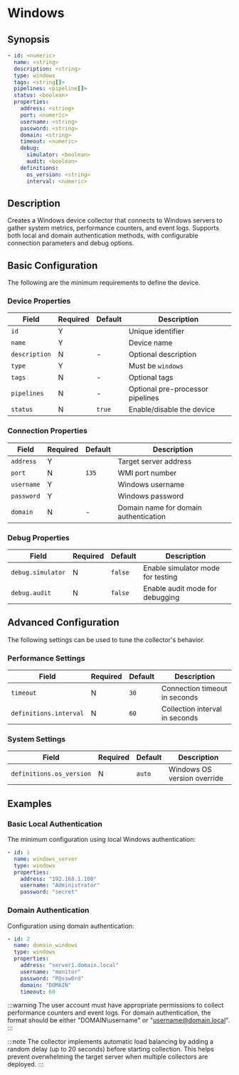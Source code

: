 # Windows

## Synopsis

```yaml
- id: <numeric>
  name: <string>
  description: <string>
  type: windows
  tags: <string[]>
  pipelines: <pipeline[]>
  status: <boolean>
  properties:
    address: <string>
    port: <numeric>
    username: <string>
    password: <string>
    domain: <string>
    timeout: <numeric>
    debug:
      simulator: <boolean>
      audit: <boolean>
    definitions:
      os_version: <string>
      interval: <numeric>
```

## Description

Creates a Windows device collector that connects to Windows servers to gather system metrics, performance counters, and event logs. Supports both local and domain authentication methods, with configurable connection parameters and debug options.

## Basic Configuration

The following are the minimum requirements to define the device.

### Device Properties

|Field|Required|Default|Description|
|---|---|---|---|
|`id`|Y||Unique identifier|
|`name`|Y||Device name|
|`description`|N|-|Optional description|
|`type`|Y||Must be `windows`|
|`tags`|N|-|Optional tags|
|`pipelines`|N|-|Optional pre-processor pipelines|
|`status`|N|`true`|Enable/disable the device|

### Connection Properties

|Field|Required|Default|Description|
|---|---|---|---|
|`address`|Y||Target server address|
|`port`|N|`135`|WMI port number|
|`username`|Y||Windows username|
|`password`|Y||Windows password|
|`domain`|N|-|Domain name for domain authentication|

### Debug Properties

|Field|Required|Default|Description|
|---|---|---|---|
|`debug.simulator`|N|`false`|Enable simulator mode for testing|
|`debug.audit`|N|`false`|Enable audit mode for debugging|

## Advanced Configuration

The following settings can be used to tune the collector's behavior.

### Performance Settings

|Field|Required|Default|Description|
|---|---|---|---|
|`timeout`|N|`30`|Connection timeout in seconds|
|`definitions.interval`|N|`60`|Collection interval in seconds|

### System Settings

|Field|Required|Default|Description|
|---|---|---|---|
|`definitions.os_version`|N|`auto`|Windows OS version override|

## Examples

### Basic Local Authentication

The minimum configuration using local Windows authentication:

```yaml
- id: 1
  name: windows_server
  type: windows
  properties:
    address: "192.168.1.100"
    username: "Administrator"
    password: "secret"
```

### Domain Authentication

Configuration using domain authentication:

```yaml
- id: 2
  name: domain_windows
  type: windows
  properties:
    address: "server1.domain.local"
    username: "monitor"
    password: "P@ssw0rd"
    domain: "DOMAIN"
    timeout: 60
```

:::warning
The user account must have appropriate permissions to collect performance counters and event logs. For domain authentication, the format should be either "DOMAIN\\username" or "username@domain.local".
:::

:::note
The collector implements automatic load balancing by adding a random delay (up to 20 seconds) before starting collection. This helps prevent overwhelming the target server when multiple collectors are deployed.
:::